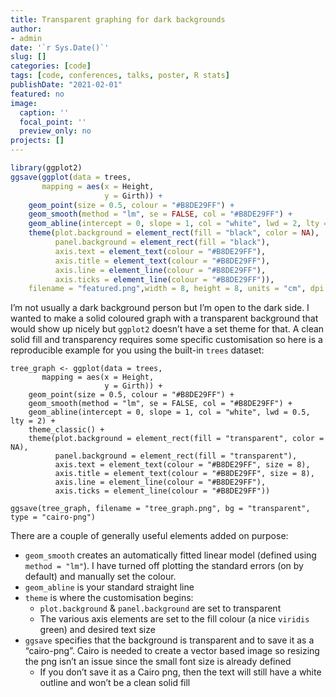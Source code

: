 ```yaml
---
title: Transparent graphing for dark backgrounds
author: 
- admin
date: '`r Sys.Date()`'
slug: []
categories: [code]
tags: [code, conferences, talks, poster, R stats]
publishDate: "2021-02-01"
featured: no
image:
  caption: ''
  focal_point: ''
  preview_only: no
projects: []
---
```


```r
library(ggplot2)
ggsave(ggplot(data = trees, 
       mapping = aes(x = Height, 
                     y = Girth)) + 
    geom_point(size = 0.5, colour = "#B8DE29FF") + 
    geom_smooth(method = "lm", se = FALSE, col = "#B8DE29FF") + 
    geom_abline(intercept = 0, slope = 1, col = "white", lwd = 2, lty = 2) + theme_classic() +
    theme(plot.background = element_rect(fill = "black", color = NA),
          panel.background = element_rect(fill = "black"),
          axis.text = element_text(colour = "#B8DE29FF"),
          axis.title = element_text(colour = "#B8DE29FF"),
          axis.line = element_line(colour = "#B8DE29FF"),
          axis.ticks = element_line(colour = "#B8DE29FF")),
    filename = "featured.png",width = 8, height = 8, units = "cm", dpi = 96)
```


I'm not usually a dark background person but I'm open to the dark side. I wanted to make a solid coloured graph with a transparent background that would show up nicely but `ggplot2` doesn't have a set theme for that. A clean solid fill and transparency requires some specific customisation so here is a reproducible example for you using the built-in `trees` dataset: 

```
tree_graph <- ggplot(data = trees, 
       mapping = aes(x = Height, 
                     y = Girth)) + 
    geom_point(size = 0.5, colour = "#B8DE29FF") + 
    geom_smooth(method = "lm", se = FALSE, col = "#B8DE29FF") + 
    geom_abline(intercept = 0, slope = 1, col = "white", lwd = 0.5, lty = 2) + 
    theme_classic() +
    theme(plot.background = element_rect(fill = "transparent", color = NA),
          panel.background = element_rect(fill = "transparent"),
          axis.text = element_text(colour = "#B8DE29FF", size = 8),
          axis.title = element_text(colour = "#B8DE29FF", size = 8),
          axis.line = element_line(colour = "#B8DE29FF"),
          axis.ticks = element_line(colour = "#B8DE29FF"))

ggsave(tree_graph, filename = "tree_graph.png", bg = "transparent", type = "cairo-png")
```

There are a couple of generally useful elements added on purpose:

 * `geom_smooth` creates an automatically fitted linear model (defined using `method = "lm"`). I have turned off plotting the standard errors (on by default) and manually set the colour.
 * `geom_abline` is your standard straight line
 * `theme` is where the customisation begins:
     * `plot.background` & `panel.background` are set to transparent
     * The various axis elements are set to the fill colour (a nice `viridis` green) and desired text size
* `ggsave` specifies that the background is transparent and to save it as a "cairo-png". Cairo is needed to create a vector based image so resizing the png isn't an issue since the small font size is already defined
     * If you don't save it as a Cairo png, then the text will still have a white outline and won't be a clean solid fill